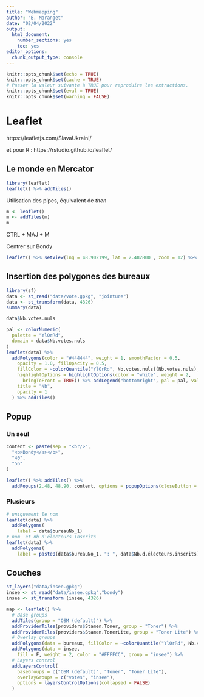 ```yaml
---
title: "Webmapping"
author: "B. Maranget"
date: "02/04/2022"
output: 
  html_document: 
    number_sections: yes
    toc: yes
editor_options: 
  chunk_output_type: console
---
```



```r
knitr::opts_chunk$set(echo = TRUE)
knitr::opts_chunk$set(cache = TRUE)
# Passer la valeur suivante à TRUE pour reproduire les extractions.
knitr::opts_chunk$set(eval = TRUE)
knitr::opts_chunk$set(warning = FALSE)
```


# Leaflet

https://leafletjs.com/SlavaUkraini/

et pour R : https://rstudio.github.io/leaflet/

## Le monde en Mercator

```r
library(leaflet)
leaflet() %>% addTiles()
```

Utilisation des pipes, équivalent de *then*


```r
m <- leaflet()
m <- addTiles(m)
m
```

CTRL + MAJ + M

Centrer sur Bondy

```r
leaflet() %>% setView(lng = 48.902199, lat = 2.482800 , zoom = 12) %>% addTiles()
```



## Insertion des polygones des bureaux

```r
library(sf)
data <- st_read("data/vote.gpkg", "jointure")
data <- st_transform(data, 4326)
summary(data)

data$Nb.votes.nuls 
```



```r
pal <- colorNumeric(
  palette = "YlOrRd",
  domain = data$Nb.votes.nuls 
)
leaflet(data) %>%
  addPolygons(color = "#444444", weight = 1, smoothFactor = 0.5,
    opacity = 1.0, fillOpacity = 0.5,
    fillColor = ~colorQuantile("YlOrRd", Nb.votes.nuls)(Nb.votes.nuls),
    highlightOptions = highlightOptions(color = "white", weight = 2,
      bringToFront = TRUE)) %>% addLegend("bottomright", pal = pal, values = ~Nb.votes.nuls,
    title = "Nb",
    opacity = 1
  ) %>% addTiles()
```



## Popup

### Un seul


```r
content <- paste(sep = "<br/>",
  "<b>Bondy</a></b>",
  "40",
  "56"
)
```


```r
leaflet() %>% addTiles() %>% 
  addPopups(2.48, 48.90, content, options = popupOptions(closeButton = F))
```

### Plusieurs

```r
# uniquement le nom
leaflet(data) %>%
  addPolygons(
    label = data$bureauNo_1)
# nom  et nb d'électeurs inscrits
leaflet(data) %>%
  addPolygons(
    label = paste0(data$bureauNo_1, ": ", data$Nb.d.électeurs.inscrits))
```



## Couches

```r
st_layers("data/insee.gpkg")
insee <- st_read("data/insee.gpkg","bondy")
insee <- st_transform (insee, 4326)
```



```r
map <- leaflet() %>%
  # Base groups
  addTiles(group = "OSM (default)") %>%
  addProviderTiles(providers$Stamen.Toner, group = "Toner") %>%
  addProviderTiles(providers$Stamen.TonerLite, group = "Toner Lite") %>%
  # Overlay groups
  addPolygons(data = bureaux, fillColor = ~colorQuantile("YlOrRd", Nb.votes.nuls)(Nb.votes.nuls), stroke = F, group = "votes") %>%
  addPolygons(data = insee,
    fill = F, weight = 2, color = "#FFFFCC", group = "insee") %>%
  # Layers control
  addLayersControl(
    baseGroups = c("OSM (default)", "Toner", "Toner Lite"),
    overlayGroups = c("votes", "insee"),
    options = layersControlOptions(collapsed = FALSE)
  )
```




